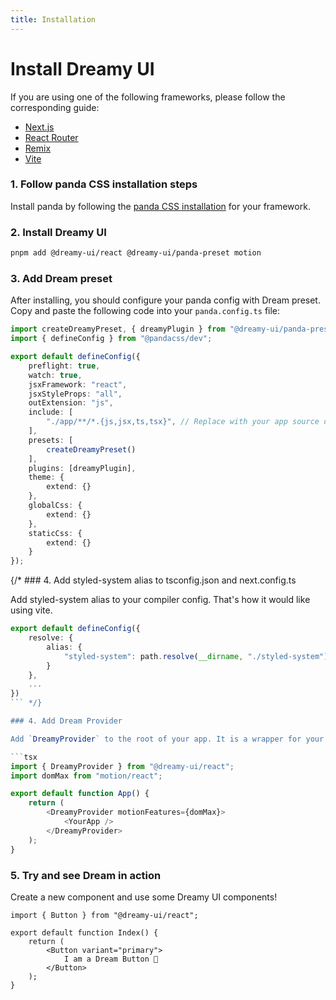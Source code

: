 ```yaml
---
title: Installation
---
```


# Install Dreamy UI

If you are using one of the following frameworks, please follow the corresponding guide:

- [Next.js](/docs/frameworks/next.js)
- [React Router](/docs/frameworks/react-router)
- [Remix](/docs/frameworks/remix)
- [Vite](/docs/frameworks/vite)

### 1. Follow panda CSS installation steps

Install panda by following the [panda CSS installation](https://panda-css.com/docs/overview/getting-started#installation) for your framework.

### 2. Install Dreamy UI

```bash
pnpm add @dreamy-ui/react @dreamy-ui/panda-preset motion
```

### 3. Add Dream preset

After installing, you should configure your panda config with Dream preset. Copy and paste the following code into your `panda.config.ts` file:

```ts {1, 10-16}
import createDreamyPreset, { dreamyPlugin } from "@dreamy-ui/panda-preset";
import { defineConfig } from "@pandacss/dev";

export default defineConfig({
	preflight: true,
    watch: true,
    jsxFramework: "react",
    jsxStyleProps: "all",
    outExtension: "js",
	include: [
		"./app/**/*.{js,jsx,ts,tsx}", // Replace with your app source directory
	],
	presets: [
        createDreamyPreset()
    ],
    plugins: [dreamyPlugin],
	theme: {
		extend: {}
	},
	globalCss: {
		extend: {}
	},
	staticCss: {
		extend: {}
	}
});
```

{/* ### 4. Add styled-system alias to tsconfig.json and next.config.ts

Add styled-system alias to your compiler config. That's how it would like using vite.

```ts {2-6}
export default defineConfig({
	resolve: {
		alias: {
			"styled-system": path.resolve(__dirname, "./styled-system")
		}
	},
	...
})
``` */}

### 4. Add Dream Provider

Add `DreamyProvider` to the root of your app. It is a wrapper for your app, which provides Dreamy UI with all the necessary context.

```tsx
import { DreamyProvider } from "@dreamy-ui/react";
import domMax from "motion/react";

export default function App() {
	return (
		<DreamyProvider motionFeatures={domMax}>
			<YourApp />
		</DreamyProvider>
	);
}
```

### 5. Try and see Dream in action

Create a new component and use some Dreamy UI components!

```tsx
import { Button } from "@dreamy-ui/react";

export default function Index() {
	return (
		<Button variant="primary">
			I am a Dream Button 🚀
		</Button>
	);
}
```
